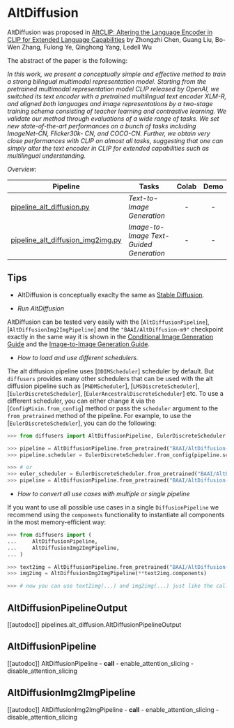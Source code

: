 <!--Copyright 2022 The HuggingFace Team. All rights reserved.

Licensed under the Apache License, Version 2.0 (the "License"); you may not use this file except in compliance with
the License. You may obtain a copy of the License at

http://www.apache.org/licenses/LICENSE-2.0

Unless required by applicable law or agreed to in writing, software distributed under the License is distributed on
an "AS IS" BASIS, WITHOUT WARRANTIES OR CONDITIONS OF ANY KIND, either express or implied. See the License for the
specific language governing permissions and limitations under the License.
-->

# AltDiffusion

AltDiffusion was proposed in [AltCLIP: Altering the Language Encoder in CLIP for Extended Language Capabilities](https://arxiv.org/abs/2211.06679) by Zhongzhi Chen, Guang Liu, Bo-Wen Zhang, Fulong Ye, Qinghong Yang, Ledell Wu

The abstract of the paper is the following:

*In this work, we present a conceptually simple and effective method to train a strong bilingual multimodal representation model. Starting from the pretrained multimodal representation model CLIP released by OpenAI, we switched its text encoder with a pretrained multilingual text encoder XLM-R, and aligned both languages and image representations by a two-stage training schema consisting of teacher learning and contrastive learning. We validate our method through evaluations of a wide range of tasks. We set new state-of-the-art performances on a bunch of tasks including ImageNet-CN, Flicker30k- CN, and COCO-CN. Further, we obtain very close performances with CLIP on almost all tasks, suggesting that one can simply alter the text encoder in CLIP for extended capabilities such as multilingual understanding.*


*Overview*:

| Pipeline | Tasks | Colab | Demo
|---|---|:---:|:---:|
| [pipeline_alt_diffusion.py](https://github.com/huggingface/diffusers/blob/main/src/diffusers/pipelines/alt_diffusion/pipeline_alt_diffusion.py) | *Text-to-Image Generation* | - | -
| [pipeline_alt_diffusion_img2img.py](https://github.com/huggingface/diffusers/blob/main/src/diffusers/pipelines/alt_diffusion/pipeline_alt_diffusion_img2img.py) | *Image-to-Image Text-Guided Generation* | - |-

## Tips

- AltDiffusion is conceptually exaclty the same as [Stable Diffusion](./api/pipelines/stable_diffusion).

- *Run AltDiffusion*

AltDiffusion can be tested very easily with the [`AltDiffusionPipeline`], [`AltDiffusionImg2ImgPipeline`] and the `"BAAI/AltDiffusion-m9"` checkpoint exactly in the same way it is shown in the [Conditional Image Generation Guide](./using-diffusers/conditional_image_generation) and the [Image-to-Image Generation Guide](./using-diffusers/img2img).

- *How to load and use different schedulers.*

The alt diffusion pipeline uses [`DDIMScheduler`] scheduler by default. But `diffusers` provides many other schedulers that can be used with the alt diffusion pipeline such as [`PNDMScheduler`], [`LMSDiscreteScheduler`], [`EulerDiscreteScheduler`], [`EulerAncestralDiscreteScheduler`] etc.
To use a different scheduler, you can either change it via the [`ConfigMixin.from_config`] method or pass the `scheduler` argument to the `from_pretrained` method of the pipeline. For example, to use the [`EulerDiscreteScheduler`], you can do the following:

```python
>>> from diffusers import AltDiffusionPipeline, EulerDiscreteScheduler

>>> pipeline = AltDiffusionPipeline.from_pretrained("BAAI/AltDiffusion-m9")
>>> pipeline.scheduler = EulerDiscreteScheduler.from_config(pipeline.scheduler.config)

>>> # or
>>> euler_scheduler = EulerDiscreteScheduler.from_pretrained("BAAI/AltDiffusion-m9", subfolder="scheduler")
>>> pipeline = AltDiffusionPipeline.from_pretrained("BAAI/AltDiffusion-m9", scheduler=euler_scheduler)
```


- *How to convert all use cases with multiple or single pipeline*

If you want to use all possible use cases in a single `DiffusionPipeline` we recommend using the `components` functionality to instantiate all components in the most memory-efficient way:

```python
>>> from diffusers import (
...     AltDiffusionPipeline,
...     AltDiffusionImg2ImgPipeline,
... )

>>> text2img = AltDiffusionPipeline.from_pretrained("BAAI/AltDiffusion-m9")
>>> img2img = AltDiffusionImg2ImgPipeline(**text2img.components)

>>> # now you can use text2img(...) and img2img(...) just like the call methods of each respective pipeline
```

## AltDiffusionPipelineOutput
[[autodoc]] pipelines.alt_diffusion.AltDiffusionPipelineOutput

## AltDiffusionPipeline
[[autodoc]] AltDiffusionPipeline
	- __call__
	- enable_attention_slicing
	- disable_attention_slicing

## AltDiffusionImg2ImgPipeline
[[autodoc]] AltDiffusionImg2ImgPipeline
	- __call__
	- enable_attention_slicing
	- disable_attention_slicing
